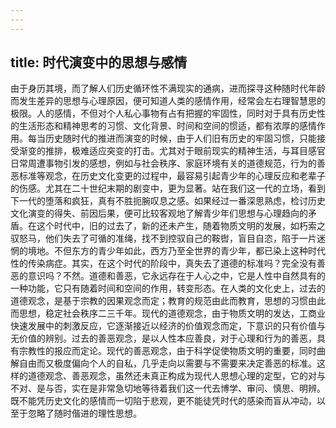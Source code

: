 ```yaml
---
---
---
```

title: 时代演变中的思想与感情
---




由于身历其境，而了解人们历史循环性不满现实的通病，进而探寻这种随时代年龄而发生差异的思想与心理原因，便可知道人类的感情作用，经常会左右理智慧思的极限。人的感情，不但对个人私心事物有占有把握的牢固性，同时对于具有历史性的生活形态和精神思考的习惯、文化背景、时间和空间的惯适，都有浓厚的感情作用。每当历史随时代的推进而演变的时候，由于人们旧有历史的牢固习惯，只能接受渐变的推排，极难适应突变的打击。尤其对于眼前现实的精神生活，与耳目感官日常周遭事物引发的感想，例如与社会秩序、家庭环境有关的道德规范，行为的善恶标准等观念，在历史文化变更的过程中，最容易引起青少年的心理反应和老辈子的伤感。尤其在二十世纪末期的剧变中，更为显著。站在我们这一代的立场，看到下一代的堕落和疯狂，真有不胜扼腕叹息之感。如果经过一番深思熟虑，检讨历史文化演变的得失、前因后果，便可比较客观地了解青少年们思想与心理趋向的矛盾。在这个时代中，旧的过去了，新的还未产生，随着物质文明的发展，如朽索之驭怒马，他们失去了可循的准绳，找不到控驭自己的鞍辔，盲目自恣，陷于一片迷惘的境地。不但东方的青少年如此，西方乃至全世界的青少年，都已染上这种时代性的传染病症。其实，在这个时代的阶段中，真失去了道德的标准吗？完全没有善恶的意识吗？不然。道德和善恶，它永远存在于人心之中，它是人性中自然具有的一种功能，它只有随着时间和空间的作用，转变形态。在人类的文化史上，过去的道德观念，是基于宗教的因果观念而定；教育的规范由此而教育，思想的习惯由此而思想，稳定社会秩序二三千年。现代的道德观念，由于物质文明的发达，工商业快速发展中的刺激反应，它逐渐接近以经济的价值观念而定，下意识的只有价值与无价值的辨别。过去的善恶观念，是以人性本应善良，对于心理和行为的善恶，具有宗教性的报应而定论。现代的善恶观念，由于科学促使物质文明的重要，同时曲解自由而又极度偏向个人的自私，几乎走向以需要与不需要来决定善恶的标准。这样的道德观念、善恶观念，虽然还未真正构成为现代人思想心理的定型，它的对与不对、是与否，实在是非常急切地等待着我们这一代去博学、审问、慎思、明辨。既不能凭历史文化的感情而一切陷于悲观，更不能徒凭时代的感染而盲从冲动，以至于忽略了随时偕进的理性思想。